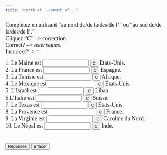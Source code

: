 ```yaml
---
title: "North of.../south of..."
---
```


<p align=left><font face="Garamond" size="4">Complétez en utilisant "au 
        nord du/de la/des/de l'" ou "au sud du/de la/des/de l'."<br>
        Cliquez "C" --&gt; correction.<br>
        Correct? --&gt; *astérisques*. <br>
        Incorrect?--&gt; =.</font><font face="Garamond" size="4"><br>
        </font> </p>

<form action="" method=post>
              <font face="Garamond" size="4"> 1. Le Maine est 
              <input size=15 name=item1>
              <input onClick="dasher(form.item1, 'au nord des')" type=button value=C name=Button>
              Etats-Unis.<br>
              2. La France est 
              <input size=15 name=item2>
              <input onClick="dasher(form.item2, 'au nord de l\'')" type=button value=C name=Button>
              Espagne.<br>
              3. La Tunisie est 
              <input size=15 name=item3>
              <input onClick="dasher(form.item3, 'au nord de l\'')" type=button value=C name=Button>
              Afrique.<br>
              4. Le Mexique est 
              <input size=15 name=item4>
              <input onClick="dasher(form.item4, 'au sud des')" type=button value=C name=Button>
              États-Unis.<br>
              5. L'Israël est 
              <input size=15 name=item5>
              <input onClick="dasher(form.item5, 'au sud du')" type=button value=C name=Button>
              Liban.<br>
              6.L'Italie est 
              <input size=15 name=item6>
              <input onClick="dasher(form.item6, 'au sud de la')" type=button value=C name=Button>
              Suisse.<br>
              7. Le Texas est 
              <input size=15 name=item7>
              <input onClick="dasher(form.item7, 'au sud des')" type=button value=C name=Button>
              États-Unis.<br>
              8. La Provence est 
              <input size=15 name=item8>
              <input onClick="dasher(form.item8, 'au sud de la')" type=button value=C name=Button>
              France.<br>
              9. La Virginie est 
              <input size=15 name=item9>
              <input onClick="dasher(form.item9, 'au nord de la')" type=button value=C name=Button>
              Caroline du Nord.<br>
              10. Le Népal est 
              <input size=15 name=item10>
              <input onClick="dasher(form.item10, 'au nord de l\'')" type=button value=C name=Button>
              Inde. <br>
              <br>
              <br>
              <input onClick="form.item1.value='au nord des';form.item2.value='au nord de l\'';form.item3.value='au nord de l\'';form.item4.value='au sud des';form.item5.value='au sud du';form.item6.value='au sud de la';form.item7.value='au sud des';form.item8.value='au sud de la';form.item9.value='au nord de la';form.item10.value='au nord de l\'';" type=button value="Réponses" name=Button>
              <input onClick="form.item1.value='';form.item2.value='';form.item3.value='';form.item4.value='';form.item5.value='';form.item6.value='';form.item7.value='';form.item8.value='';form.item9.value='';form.item10.value='';" type=button value="Effacer" name=Button>
              </font> 
            </form>

<SCRIPT Language="JavaScript">
//  This code is based on George Mitrevski's original CLOZE code.  
//  Dennie Hoopingarner modified it to provide more detailed feedback about the user's responses, 
//  in a manner similar to the Dasher program.
//  You are welcome to use and modify this code, but please give credit where credit is due. 
//  Dennie Hoopingarner, Michigan State University  hooping4@msu.edu
//  Content by: Alison Murray Levine, University of Virginia, alevine@virginia.edu, 
function dasher(Student, Correct) {
var studentAnswer = Student.value;
var correctAnswer = Correct;
result = ""
for (var c = 0; c< correctAnswer.length; c ++) {
	var CorrectX = correctAnswer.charAt(c);
	var StudentX = studentAnswer.charAt(c);
	if (CorrectX == StudentX) {
	result = result + CorrectX;
	}
	else {
	result = result +  "=";
	}
}
Student.value = result;
    if (studentAnswer == correctAnswer){
    Student.value = "*" + studentAnswer + "*";
    }
}

<!-- done hiding --></SCRIPT>